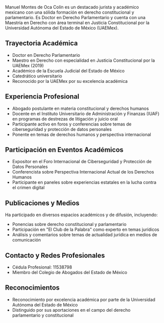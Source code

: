 Manuel Montes de Oca Colín es un destacado jurista y académico mexicano con una sólida formación en derecho constitucional y parlamentario. Es Doctor en Derecho Parlamentario y cuenta con una Maestría en Derecho con área terminal en Justicia Constitucional por la Universidad Autónoma del Estado de México (UAEMex).

## Trayectoria Académica

- Doctor en Derecho Parlamentario
- Maestro en Derecho con especialidad en Justicia Constitucional por la UAEMex (2019)
- Académico de la Escuela Judicial del Estado de México
- Catedrático universitario
- Reconocido por la UAEMex por su excelencia académica

## Experiencia Profesional

- Abogado postulante en materia constitucional y derechos humanos
- Docente en el Instituto Universitario de Administración y Finanzas (IUAF) en programas de destrezas de litigación y juicio oral
- Participante activo en foros y conferencias sobre temas de ciberseguridad y protección de datos personales
- Ponente en temas de derechos humanos y perspectiva internacional

## Participación en Eventos Académicos

- Expositor en el Foro Internacional de Ciberseguridad y Protección de Datos Personales
- Conferencista sobre Perspectiva Internacional Actual de los Derechos Humanos
- Participante en paneles sobre experiencias estatales en la lucha contra el crimen digital

## Publicaciones y Medios

Ha participado en diversos espacios académicos y de difusión, incluyendo:

- Ponencias sobre derecho constitucional y parlamentario
- Participación en "El Club de la Palabra" como experto en temas jurídicos
- Análisis y comentarios sobre temas de actualidad jurídica en medios de comunicación

## Contacto y Redes Profesionales

- Cédula Profesional: 11538798
- Miembro del Colegio de Abogados del Estado de México

## Reconocimientos

- Reconocimiento por excelencia académica por parte de la Universidad Autónoma del Estado de México
- Distinguido por sus aportaciones en el campo del derecho parlamentario y constitucional

